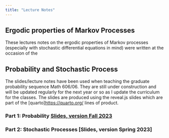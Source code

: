 ```yaml
---
title: "Lecture Notes"
---
```


## Ergodic properties of Markov Processes 

These lectures notes on the ergodic properties of Markov processes (especially with stochastic differential equations in mind) were written at the occasion of 
the 





## Probability and Stochastic Process


The slides/lecture notes have been used when teaching the graduate probability sequence Math 606/06. They are still under construction and will be updated regularly
for the next year or so as I update the curriculum for the classes.  The slides are produced using the reveal.js slides which are part of the [quarto]<https://quarto.org/>
lines of product. 


### Part 1: Probability   [Slides, version Fall 2023](html/Probabilitymodels.html)

### Part 2: Stochastic Processes [Slides, version Spring 2023]